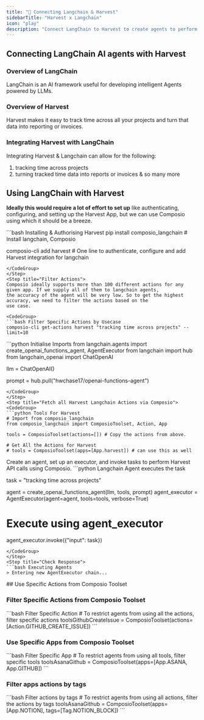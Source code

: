 ```yaml
---
title: "🚀 Connecting Langchain & Harvest"
sidebarTitle: "Harvest x Langchain"
icon: "play"
description: "Connect LangChain to Harvest to create agents to perform tasks using natural language"
---
```


## Connecting LangChain AI agents with Harvest

### Overview of LangChain

LangChain is an AI framework useful for developing intelligent Agents powered by LLMs.

### Overview of Harvest

Harvest makes it easy to track time across all your projects and turn that data into reporting or invoices.

### Integrating Harvest with LangChain

Integrating Harvest & Langchain can allow for the following:

1. tracking time across projects
2. turning tracked time data into reports or invoices
& so many more

## Using LangChain with Harvest

<Steps>
<Step title="Setting Up the Environment">

**Ideally this would require a lot of effort to set up** like authenticating, configuring, and setting up the Harvest App, but we can use Composio using which it should be a breeze.

<CodeGroup>
```bash Installing & Authorising Harvest
pip install composio_langchain # Install langchain, Composio 

composio-cli add harvest # One line to authenticate, configure and add Harvest integration for langchain
```
</CodeGroup>
</Step>
<Step title="Filter Actions">
Composio ideally supports more than 100 different actions for any given app. If we supply all of them to langchain agents, 
the accuracy of the agent will be very low. So to get the highest accuracy, we need to filter the actions based on the 
use case.

<CodeGroup>
```bash Filter Specific Actions by Usecase
composio-cli get-actions harvest "tracking time across projects" --limit=10
```
</CodeGroup>

</Step>
<Step title="Import Base Packages">

<CodeGroup>
```python Initialise Imports
from langchain.agents import create_openai_functions_agent, AgentExecutor
from langchain import hub
from langchain_openai import ChatOpenAI


llm = ChatOpenAI()

prompt = hub.pull("hwchase17/openai-functions-agent")
```
</CodeGroup>
</Step>
<Step title="Fetch all Harvest Langchain Actions via Composio">
<CodeGroup>
```python Tools For Harvest
# Import from composio_langchain
from composio_langchain import ComposioToolset, Action, App

tools = ComposioToolset(actions=[]) # Copy the actions from above. 

# Get All the Actions for Harvest
# tools = ComposioToolset(apps=[App.harvest]) # can use this as well
```
</CodeGroup>
</Step>
<Step title="Execute the Agent">
Create an agent, set up an executor, and invoke tasks to perform Harvest API calls using Composio. 
<CodeGroup>
```python Langchain Agent executes the task

task = "tracking time across projects"

agent = create_openai_functions_agent(llm, tools, prompt)
agent_executor = AgentExecutor(agent=agent, tools=tools, verbose=True)

# Execute using agent_executor
agent_executor.invoke({"input": task})
```
</CodeGroup>
</Step>
<Step title="Check Response">
```bash Executing Agents
> Entering new AgentExecutor chain...
```
</Step>
</Steps>
## Use Specific Actions from Composio Toolset

### Filter Specific Actions from Composio Toolset

<CodeGroup>
```bash Filter Specific Action
# To restrict agents from using all the actions, filter specific actions
toolsGithubCreateIssue = ComposioToolset(actions=[Action.GITHUB_CREATE_ISSUE])
```
</CodeGroup>

### Use Specific Apps from Composio Toolset
<CodeGroup>
```bash Filter Specific App
# To restrict agents from using all tools, filter specific tools
toolsAsanaGithub = ComposioToolset(apps=[App.ASANA, App.GITHUB])
```
</CodeGroup>

### Filter apps actions by tags 
<CodeGroup>
```bash Filter actions by tags
# To restrict agents from using all actions, filter the actions by tags
toolsAsanaGithub = ComposioToolset(apps=[App.NOTION], tags=[Tag.NOTION_BLOCK])
```
</CodeGroup>

